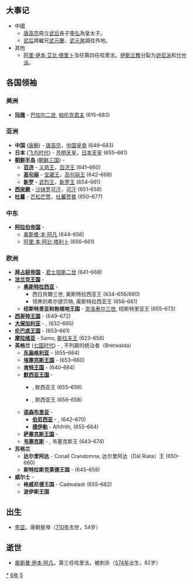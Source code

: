 {{yearTOC|656|唐'''[[显庆|显庆]]元年'''}}

== 大事记 ==
*中國
**[[唐高宗|唐高宗]]冊立[[武后|武后]]長子[[李弘_(唐朝)|李弘]]為皇太子。
**[[武后|武后]]將繼兄[[武元慶|武元慶]]、[[武元爽|武元爽]]調往外地。
*其他
**[[阿里·伊本·艾比·塔里卜|阿里·伊本·艾比·塔里卜]]当任第四任哈里法。[[伊斯兰教|伊斯兰教]]分裂为[[逊尼派|逊尼派]]和[[什叶派|什叶派]]。

== 各国领袖 ==
===美洲===
*'''[[玛雅文明|玛雅]]''' - [[巴加尔二世|巴加尔二世]], [[帕伦克|帕伦克君主]] (615–683)

===亚洲===
*'''中国''' ([[唐朝|唐朝]]) - [[唐高宗|唐高宗]]，[[中国皇帝|中国皇帝]] (649–683)
*'''日本''' ([[飞鸟时代|飞鸟时代]]) - [[齐明天皇|齐明天皇]]，[[日本天皇|日本天皇]] (655–661)
*'''[[朝鲜半岛|朝鲜半岛]]''' ([[朝鲜三国|朝鲜三国]]) -
**'''[[百济|百济]]''' - [[义慈王|义慈王]]，[[百济君主列表|百济王]] (641–660)
**'''[[高句丽|高句丽]]''' - [[宝藏王|宝藏王]]，[[高句丽君主列表|高句丽王]] (642–668)
**'''[[新罗|新罗]]''' - [[武烈王|武烈王]]，[[新罗君主列表|新罗王]] (654–661)
*'''[[西突厥|西突厥]]''' - [[阿史那贺鲁|沙钵罗可汗]]，[[西突厥可汗列表|可汗]] (651–658)
*'''[[吐蕃|吐蕃]]''' - [[芒松芒赞|芒松芒赞]]，[[吐蕃国王列表|吐蕃赞普]] (650–677)

===中东===
*'''[[阿拉伯帝国|阿拉伯帝国]]''' - 
**[[奥斯曼·本·阿凡|奥斯曼·本·阿凡]] (644–656)
**[[阿里·本·阿比·塔利卜|阿里·本·阿比·塔利卜]] (656–661)

===欧洲===
*'''[[拜占庭帝国|拜占庭帝国]]''' - [[君士坦斯二世|君士坦斯二世]] (641–668)
*'''[[法兰克王国|法兰克王国]]''' -
**'''[[奥斯特拉西亚|奥斯特拉西亚]]''' - 
***西日貝爾三世, 奥斯特拉西亚王 (634–656/660)
***领养的希尔德贝特, 奥斯特拉西亚王 (656–661)
**'''纽斯特里亚和勃根地王国''' - [[克洛泰尔三世|克洛泰尔三世]], 纽斯特里亚王 (655–673)
*'''[[西哥特王国|西哥特王国]]''' - {{link-en|拉斯文思|Recceswinth}} (649–672)
*'''[[大保加利亚_(中世纪)|大保加利亚]]''' - {{tsl|en|Kubrat|库勃拉特}}, (632–665)
*'''[[伦巴底人|伦巴底王国]]''' - {{link-en|阿里佩特一世|Aripert I}} (653–661)
*'''[[摩拉维亚|摩拉维亚]]''' - Samo, [[斯拉夫人|斯拉夫王]] (623–658)
*'''英格兰''' ([[七国时代|七国时代]]) - {{link-en|俄斯维乌|Oswiu of Northumbria}}, 不列颠的统治者（Bretwalda）
**'''[[东盎格利亚|东盎格利亚]]''' - {{link-en|艾泽雷德|Aethelwold of East Anglia}} (655–664)
**'''[[埃塞克斯王国|埃塞克斯王国]]''' - {{link-en|西吉伯特二世|Sigeberht the Good}} (653–660)
**'''[[肯特王国|肯特王国]]''' - {{link-en|厄尔肯伯特|Eorcenberht of Kent}} (640–664)
**'''[[默西亚王国|默西亚王国]]''' - 
***{{link-en|皮达|Peada of Mercia}}, 默西亚王 (655–656)
***{{link-en|俄斯维乌|Oswiu of Northumbria}}, 默西亚王 (656–658)
**'''[[诺森布里亚|诺森布里亚]]''' -
***'''[[伯尼西亞|伯尼西亚]]''' - {{link-en|俄斯维乌|Oswiu}}, {{link-en|伯尼西亚王|King of Northumbria}} (642–670)
***'''[[德伊勒|德伊勒]]''' - Alhfrith, {{link-en|德伊勒王|King of Northumbria}} (655–664)
**'''[[萨塞克斯王国|萨塞克斯王国]]''' -
**'''[[韦塞克斯|韦塞克斯]]''' - {{link-en|森沃尔赫|Cenwalh of Wessex}}, 韦塞克斯王 (643–674)
*'''苏格兰'''
**'''达尔里阿达''' - Conall Crandomna, 达尔里阿达（Dál Riata）王 (650–660)
**'''斯特拉斯克莱德王国''' - {{link-en|古利雅得|Gwriad of Strathclyde}} (645–658)
*'''威尔士''' -
**'''格威尼德王国''' - Cadwaladr (655–682)
**'''波伊斯王国'''

== 出生 ==
*[[唐中宗|李显]]，唐朝皇帝（[[710年|710年]]去世，54岁）

== 逝世 ==
{{Wikisource year mention}}
*[[奧斯曼·伊本·阿凡|奧斯曼·伊本·阿凡]]，第三任哈里法，被刺杀（[[574年|574年]]出生，82岁）

[[Category:656年|*]]
[[Category:650年代|6年]]
[[Category:7世纪各年|5]]